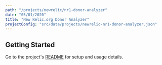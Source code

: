```yaml
---
path: "/projects/newrelic/nr1-donor-analyzer"
date: "05/01/2020"
title: "New Relic.org Donor Analyzer"
projectConfig: "src/data/projects/newrelic-nr1-donor-analyzer.json"
---
```


## Getting Started

Go to the project's [README](https://github.com/newrelic/nr1-donor-analyzer#readme) for setup and usage details.





